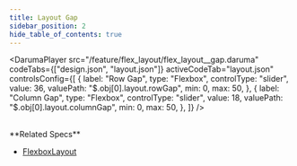 ```yaml
---
title: Layout Gap
sidebar_position: 2
hide_table_of_contents: true
---
```


<DarumaPlayer
  src="/feature/flex_layout/flex_layout__gap.daruma"
  codeTabs={["design.json", "layout.json"]}
  activeCodeTab="layout.json"
  controlsConfig={[
    {
      label: "Row Gap",
      type: "Flexbox",
      controlType: "slider",
      value: 36,
      valuePath: "$.obj[0].layout.rowGap",
      min: 0,
      max: 50,
    },
    {
      label: "Column Gap",
      type: "Flexbox",
      controlType: "slider",
      value: 18,
      valuePath: "$.obj[0].layout.columnGap",
      min: 0,
      max: 50,
    },
  ]}
/>

<br />
**Related Specs**

- [FlexboxLayout](/specs/layout/flexbox-layout#rowgap)
